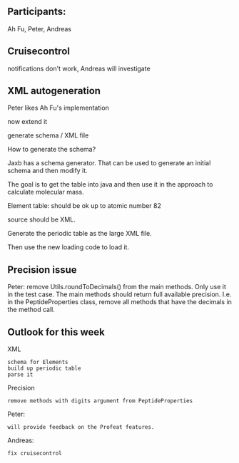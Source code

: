 ==Participants:==

Ah Fu, Peter, Andreas 

== Cruisecontrol == 

notifications don't work, Andreas will investigate

== XML autogeneration ==

Peter likes Ah Fu's implementation

now extend it

generate schema / XML file

How to generate the schema?

Jaxb has a schema generator. That can be used to generate an initial schema and then modify it.

The goal is to get the table into java and then use it in the approach to calculate molecular mass.


Element table: should be ok up to atomic number 82

source should be XML.

Generate the periodic table as the large XML file.

Then use the new loading code to load it.

== Precision issue ==

Peter: remove Utils.roundToDecimals() from the main methods. Only use it in the test case. The main methods should return full available precision. I.e. in the PeptideProperties class, remove all methods that have the decimals in the method call.


== Outlook for this week== 

XML 
 schema for Elements
 build up periodic table
 parse it

Precision
 remove methods with digits argument from PeptideProperties

Peter:
 will provide feedback on the Profeat features.

Andreas:
 fix cruisecontrol